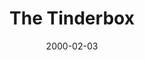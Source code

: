 ---
cover: "./image.png"
date: "2000-02-03"
title: "The Tinderbox"
defer: false
slug: "/tinderbox"
areas: 
  - .
---